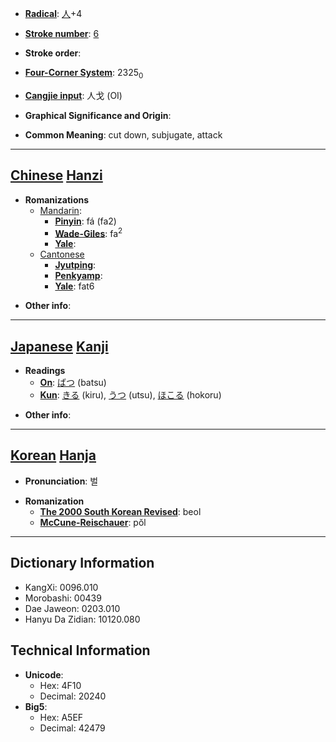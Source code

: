 * '''[[Wiktionary:Chinese radical index| Radical]]''': [[Wiktionary:Chinese radical index 人|人]]+4

* '''[[Wiktionary:Chinese total strokes index|Stroke number]]''': [[Wiktionary:Chinese total strokes index 6|6]]

* '''Stroke order''': 

* '''[[Wiktionary:Chinese four corner index|Four-Corner System]]''': 2325<sub>0</sub>

* '''[[Wiktionary:Chinese Cangjie index|Cangjie input]]''': 人戈 (OI)

* '''Graphical Significance and Origin''': 

* '''Common Meaning''': cut down, subjugate, attack

----

== [[Chinese]] [[Hanzi]] ==

* '''Romanizations'''
** [[Mandarin]]:
*** '''[[Pinyin]]''': fá (fa2)
*** '''[[Wade-Giles]]''': fa<sup>2</sup>
*** '''[[Yale]]''': 
**[[Cantonese]]
***'''[[Jyutping]]''':
***'''[[Penkyamp]]''': 
***'''[[Yale]]''': fat6

* '''Other info''': 

----

== [[Japanese]] [[Kanji]] ==

* '''Readings'''
** '''[[On]]''': [[ばつ]] (batsu)
** '''[[Kun]]''': [[きる]] (kiru), [[うつ]] (utsu), [[ほこる]] (hokoru)

* '''Other info''':  

----

== [[Korean]] [[Hanja]] ==

* '''Pronunciation''': 벌

* '''Romanization'''
** '''[[The 2000 South Korean Revised Romanization|The 2000 South Korean Revised]]''': beol
** '''[[McCune-Reischauer]]''': pŏl

----

== Dictionary Information ==

* KangXi: 0096.010
* Morobashi: 00439
* Dae Jaweon: 0203.010
* Hanyu Da Zidian: 10120.080

== Technical Information ==

* '''Unicode''':
** Hex: 4F10
** Decimal: 20240
* '''Big5''':
** Hex: A5EF
** Decimal: 42479